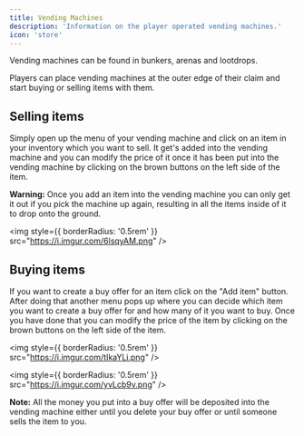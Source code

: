 ```yaml
---
title: Vending Machines
description: 'Information on the player operated vending machines.'
icon: 'store'
---
```


<div style={{ overflow: 'hidden' }}>

Vending machines can be found in bunkers, arenas and lootdrops.

Players can place vending machines at the outer edge of their claim and start buying or selling items with them.

## Selling items

Simply open up the menu of your vending machine and click on an item in your inventory which you want to sell. It get's added into the vending machine and you can modify the price of it once it has been put into the vending machine by clicking on the brown buttons on the left side of the item.

<Warning>**Warning:** Once you add an item into the vending machine you can only get it out if you pick the machine up again, resulting in all the items inside of it to drop onto the ground.</Warning>

<img
  style={{ borderRadius: '0.5rem' }}
  src="https://i.imgur.com/6lsqyAM.png"
/>

## Buying items

If you want to create a buy offer for an item click on the "Add item" button. After doing that another menu pops up where you can decide which item you want to create a buy offer for and how many of it you want to buy. Once you have done that you can modify the price of the item by clicking on the brown buttons on the left side of the item.

<img
  style={{ borderRadius: '0.5rem' }}
  src="https://i.imgur.com/tIkaYLi.png"
/>

<img
  style={{ borderRadius: '0.5rem' }}
  src="https://i.imgur.com/yvLcb9v.png"
/>

<Note>**Note:** All the money you put into a buy offer will be deposited into the vending machine either until you delete your buy offer or until someone sells the item to you.</Note>

</div>